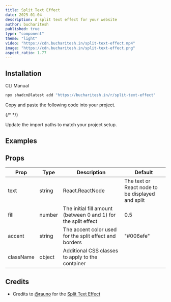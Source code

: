 ```yaml
---
title: Split Text Effect
date: 2025-01-04
description: A split text effect for your website
author: bucharitesh
published: true
type: "component"
theme: "light"
video: "https://cdn.bucharitesh.in/split-text-effect.mp4"
image: "https://cdn.bucharitesh.in/split-text-effect.png"
aspect_ratio: 1.77
---
```


<ComponentPreview name="split-text-effect-demo" />

## Installation

<Tabs defaultValue="cli">

<TabsList>
  <TabsTrigger value='cli'>CLI</TabsTrigger>
  <TabsTrigger value='manual'>Manual</TabsTrigger>
</TabsList>

<TabsContent value="cli">

```bash
npx shadcn@latest add "https://bucharitesh.in/r/split-text-effect"
```

</TabsContent>

<TabsContent value="manual">

<Steps>

<Step>Copy and paste the following code into your project.</Step>

{/* <CodeBlock filePath='./components/core/split-text-effect/index.tsx' /> */}
<ComponentSource name="split-text-effect" />

<Step>Update the import paths to match your project setup.</Step>

</Steps>

</TabsContent>

</Tabs>

## Examples

<ComponentPreview name="split-text-effect-demo-2" />

<ComponentPreview name="split-text-effect-demo-3" />

## Props

| Prop      | Type                     | Description                                                             | Default   |
| --------- | ------------------------ | ----------------------------------------------------------------------- | --------- |
| text      | string | React.ReactNode | The text or React node to be displayed and split                        |           |
| fill      | number                   | The initial fill amount (between 0 and 1) for the split effect          | 0.5       |
| accent    | string                   | The accent color used for the split effect and borders                  | "#006efe" |
| className | object                   | Additional CSS classes to apply to the container                        |           |

## Credits

- Credits to [@rauno](https://rauno.me) for the [Split Text Effect](https://vercel.com/security)
